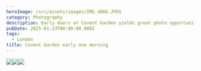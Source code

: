 ```yaml
---
heroImage: /src/assets/images/IMG_4866.JPEG
category: Photography
description: Early doors at Covent Garden yields great photo opportunities
pubDate: 2025-01-23T00:00:00.000Z
tags:
  - London
title: Covent Garden early one morning
---
```


![](/src/assets/images/IMG_4864.JPEG)![](/src/assets/images/IMG_4861.JPEG)![](/src/assets/images/IMG_4865.JPEG)
